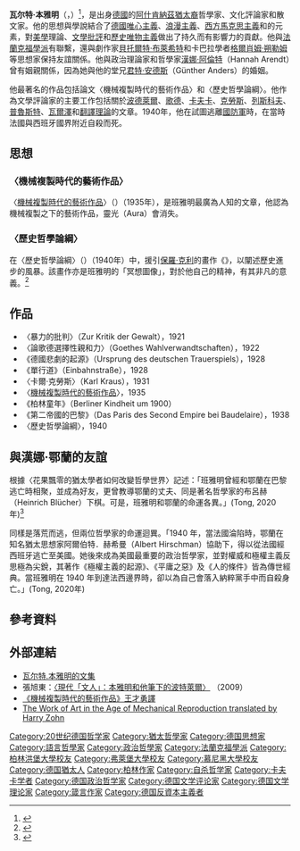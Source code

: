 {{Infobox Philosopher 
| name = 華特·班雅明
| region           = 西方哲学
|image             = Walter_Benjamin_vers_1928.jpg
| era              = 20世纪
| native_name             = Walter Benjamin
| birth_date       = 1892年7月15日
| birth_place      = [[德意志帝国|德意志帝国]][[柏林|柏林]]
| death_date       = {{death date and age|1940|9|26|1892|07|15|df=y}}
| death_place      = [[西班牙國|西班牙國]][[加泰隆尼亞|加泰隆尼亞]][[波爾特沃|波爾特沃]]
| school_tradition = [[西方马克思主义|西方马克思主义]]、[[法兰克福学派|法兰克福学派]]
| main_interests   = [[文学理论|文学理论]]、[[美学|美学]]、{{le|技术哲学|Philosophy of technology}}、[[词源学|词源学]]、[[语言哲学|语言哲学]]、[[历史哲学|历史哲学]]
}}
{{noteTA
|T=zh-cn:瓦尔特·本雅明; zh-tw:華特·班雅明; zh-hk:華特·班雅明;
|1=zh-cn:瓦尔特·本雅明; zh-tw:華特·班雅明; zh-hk:華特·班雅明;
|2=zh-cn:本雅明; zh-tw:班雅明; zh-hk:班雅明;
}}

{{法蘭克福學派}}

'''瓦尔特·本雅明'''（{{lang-de|'''Walter''' Bendix Schönflies '''Benjamin'''}}，{{bd|1892年|7月15日|1940年|9月26日|catIdx=B}}）<ref name="Witte">{{cite book|last=Witte|first=Bernd|title=Walter Benjamin: An Intellectual Biography (English translation)|url=https://archive.org/details/walterbenjaminin0000witt|url-access=registration|year=1991|publisher=Wayne State University Press|location=Detroit, MI|isbn=0-8143-2018-X|pages=[https://archive.org/details/walterbenjaminin0000witt/page/9 9]}}</ref>，是出身[[德国#德意志邦聯及德意志帝國|德國]]的[[阿什肯納茲猶太人|阿什肯納茲猶太裔]]哲學家、文化評論家和散文家。他的思想與學說結合了[[德國唯心主義|德國唯心主義]]、[[浪漫主義|浪漫主義]]、[[西方馬克思主義|西方馬克思主義]]和{{tsl|en|Jewish mysticism|猶太神秘主義}}的元素，對[[美學|美學]]理論、[[文學批評|文學批評]]和[[歷史唯物主義|歷史唯物主義]]做出了持久而有影響力的貢獻。他與[[法蘭克福學派|法蘭克福學派]]有聯繫，還與劇作家[[貝托爾特·布萊希特|貝托爾特·布萊希特]]和卡巴拉學者[[格爾肖姆·朔勒姆|格爾肖姆·朔勒姆]]等思想家保持友誼關係。他與政治理論家和哲學家[[漢娜·阿倫特|漢娜·阿倫特]]（Hannah Arendt）曾有姻親關係，因為她與他的堂兄[[君特·安德斯|君特·安德斯]]（Günther Anders）的婚姻。

他最著名的作品包括論文〈機械複製時代的藝術作品〉和〈歷史哲學論綱〉。他作為文學評論家的主要工作包括關於[[波德萊爾|波德萊爾]]、[[約翰·沃夫岡·馮·歌德|歌德]]、[[卡夫卡|卡夫卡]]、[[卡爾·克勞斯|克勞斯]]、[[尼古拉·謝苗諾維奇·列斯科夫|列斯科夫]]、[[普魯斯特|普魯斯特]]、[[羅伯特·瓦爾澤|瓦爾澤]]和[[翻譯研究|翻譯理論]]的文章。1940年，他在試圖逃離[[德意志國防軍|國防軍]]時，在當時法國與西班牙國界附近自殺而死。

==思想==
===〈機械複製時代的藝術作品〉===
〈[[機械複製時代的藝術作品|機械複製時代的藝術作品]]〉（{{lang-de|''Das Kunstwerk im Zeitalter seiner technischen Reproduzierbarkeit''}}）（1935年），是班雅明最廣為人知的文章，他認為機械複製之下的藝術作品，靈光（Aura）會消失。
=== 〈歷史哲學論綱〉 ===
在〈歷史哲學論綱〉（{{lang-de|''Über den Begriff der Geschichte''}}）（1940年）中，援引[[保羅·克利|保羅·克利]]的畫作《{{le|新天使|Angelus Novus}}》，以闡述歷史進步的風暴。該畫作亦是班雅明的「冥想圖像」，對於他自己的精神，有其非凡的意義。<ref>{{cite book |author1=華特‧班雅明 |title=《機械複製時代的藝術作品：班雅明精選集》 |publisher=商周文化 |location=臺北 |pages=17-18}}</ref>

== 作品 ==
* 〈暴力的批判〉（Zur Kritik der Gewalt），1921
* 〈論歌德選擇性親和力〉（Goethes Wahlverwandtschaften），1922
* 《德國悲劇的起源》（Ursprung des deutschen Trauerspiels），1928
* 《單行道》（Einbahnstraße），1928
* 〈卡爾‧克勞斯〉（Karl Kraus），1931
* 〈[[機械複製時代的藝術作品|機械複製時代的藝術作品]]〉，1935
* 《柏林童年》（Berliner Kindheit um 1900）
* 《第二帝國的巴黎》（Das Paris des Second Empire bei Baudelaire），1938
* 〈歷史哲學論綱〉，1940

== 與漢娜‧鄂蘭的友誼 ==
根據〈花果飄零的猶太學者如何改變哲學世界〉記述：「班雅明曾經和鄂蘭在巴黎逃亡時相聚，並成為好友，更曾教導鄂蘭的丈夫、同是著名哲學家的布呂赫（Heinrich Blücher）下棋。可是，班雅明和鄂蘭的命運各異。」(Tong, 2020年)<ref>{{Cite web |date=2020-07-16 |title=花果飄零的猶太學者如何改變哲學世界 |url=https://www.cup.com.hk/2020/07/17/jewish-philosophers/ |website=*CUP |language=en-US |access-date=2022-06-30}}</ref>

同樣是落荒而逃，但兩位哲學家的命運迴異。「1940 年，當法國淪陷時，鄂蘭在知名猶太思想家阿爾伯特．赫希曼（Albert Hirschman）協助下，得以從法國經西班牙逃亡至美國。她後來成為美國最重要的政治哲學家，並對權威和極權主義反思極為尖銳，其著作《極權主義的起源》、《平庸之惡》及《人的條件》皆為傳世經典。當班雅明在 1940 年到達法西邊界時，卻以為自己會落入納粹黨手中而自殺身亡。」(Tong, 2020年)

== 參考資料 ==
{{Reflist|colwidth=30em}}

== 外部連結 ==
{{wikiquote|華特·班雅明}}
{{commons category}}
* [https://web.archive.org/web/20090718113522/http://www.leftlibrary.com/benjamin.htm 瓦尔特.本雅明的文集] {{zh-cn icon}}
*張旭東：[http://www.aisixiang.com/data/25553-2.html 〈現代「文人」：本雅明和他筆下的波特萊爾〉] {{Wayback|url=http://www.aisixiang.com/data/25553-2.html |date=20190609181752 }}（2009）
*[https://www.marxists.org/chinese/walter-benjamin/mia-chinese-walter-benjamin-1936.htm 《機械複製時代的藝術作品》王才勇譯] {{Wayback|url=https://www.marxists.org/chinese/walter-benjamin/mia-chinese-walter-benjamin-1936.htm |date=20180716025543 }} {{zh-cn icon}}
*[https://www.marxists.org/reference/subject/philosophy/works/ge/benjamin.htm The Work of Art in the Age of Mechanical Reproduction translated by Harry Zohn] {{Wayback|url=https://www.marxists.org/reference/subject/philosophy/works/ge/benjamin.htm |date=20191030074811 }} 

{{Authority control}}
{{DEFAULTSORT:Benjamin, Walter}}
[[Category:20世纪德国哲学家|Category:20世纪德国哲学家]]
[[Category:猶太哲學家|Category:猶太哲學家]]
[[Category:德国思想家|Category:德国思想家]]
[[Category:語言哲學家|Category:語言哲學家]]
[[Category:政治哲學家|Category:政治哲學家]]
[[Category:法蘭克福學派|Category:法蘭克福學派]]
[[Category:柏林洪堡大學校友|Category:柏林洪堡大學校友]]
[[Category:弗萊堡大學校友|Category:弗萊堡大學校友]]
[[Category:慕尼黑大學校友|Category:慕尼黑大學校友]]
[[Category:德国猶太人|Category:德国猶太人]]
[[Category:柏林作家|Category:柏林作家]]
[[Category:自杀哲学家|Category:自杀哲学家]]
[[Category:卡夫卡学者|Category:卡夫卡学者]]
[[Category:德国政治哲学家|Category:德国政治哲学家]]
[[Category:德国文学评论家|Category:德国文学评论家]]
[[Category:德国文学理论家|Category:德国文学理论家]]
[[Category:箴言作家|Category:箴言作家]]
[[Category:德国反資本主義者|Category:德国反資本主義者]]